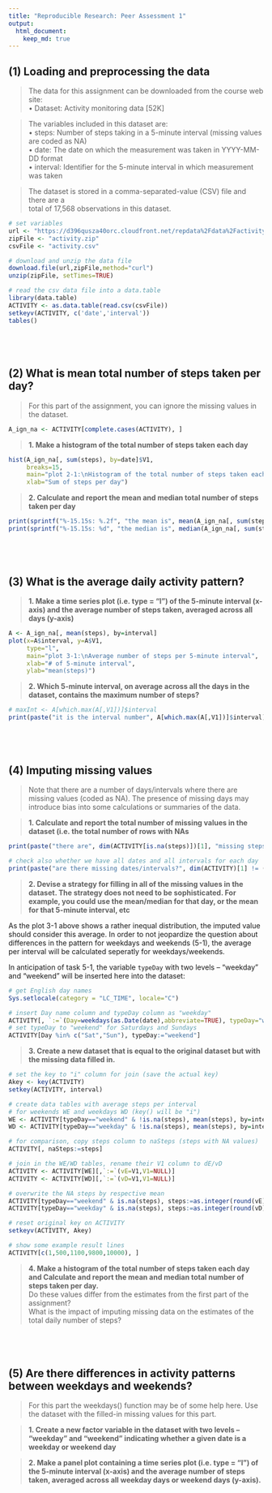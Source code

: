 ```yaml
---
title: "Reproducible Research: Peer Assessment 1"
output: 
  html_document:
    keep_md: true
---
```



## (1) Loading and preprocessing the data

> The data for this assignment can be downloaded from the course web site:  
> • Dataset: Activity monitoring data [52K]  
  
> The variables included in this dataset are:  
> • steps: Number of steps taking in a 5-minute interval (missing values are coded as NA)  
> • date: The date on which the measurement was taken in YYYY-MM-DD format  
> • interval: Identifier for the 5-minute interval in which measurement was taken  
 
> The dataset is stored in a comma-separated-value (CSV) file and there are a  
> total of 17,568 observations in this dataset.  
  

```r

# set variables
url <- "https://d396qusza40orc.cloudfront.net/repdata%2Fdata%2Factivity.zip"
zipFile <- "activity.zip"
csvFile <- "activity.csv"

# download and unzip the data file
download.file(url,zipFile,method="curl")
unzip(zipFile, setTimes=TRUE)

# read the csv data file into a data.table
library(data.table)
ACTIVITY <- as.data.table(read.csv(csvFile))
setkeyv(ACTIVITY, c('date','interval'))
tables()

```


## &nbsp;
## (2) What is mean total number of steps taken per day?

> For this part of the assignment, you can ignore the missing values in the dataset. 

```r

A_ign_na <- ACTIVITY[complete.cases(ACTIVITY), ]

```

     
> **1. Make a histogram of the total number of steps taken each day**

```r

hist(A_ign_na[, sum(steps), by=date]$V1,
     breaks=15,
     main="plot 2-1:\nHistogram of the total number of steps taken each day",
     xlab="Sum of steps per day")

```

> **2. Calculate and report the mean and median total number of steps taken per day**

```r

print(sprintf("%-15.15s: %.2f", "the mean is", mean(A_ign_na[, sum(steps), by=date]$V1)))
print(sprintf("%-15.15s: %d", "the median is", median(A_ign_na[, sum(steps), by=date]$V1)))

```

## &nbsp;
## (3) What is the average daily activity pattern?

> **1. Make a time series plot (i.e. type = "l") of the 5-minute interval (x-axis)
and the average number of steps taken, averaged across all days (y-axis)**

```r

A <- A_ign_na[, mean(steps), by=interval]
plot(x=A$interval, y=A$V1,
     type="l",
     main="plot 3-1:\nAverage number of steps per 5-minute interval",
     xlab="# of 5-minute interval",
     ylab="mean(steps)")

```


> **2. Which 5-minute interval, on average across all the days in the dataset,
contains the maximum number of steps?**

```r

# maxInt <- A[which.max(A[,V1])]$interval
print(paste("it is the interval number", A[which.max(A[,V1])]$interval))

```

## &nbsp;
## (4) Imputing missing values

> Note that there are a number of days/intervals where there are missing values
(coded as NA). The presence of missing days may introduce bias into some
calculations or summaries of the data.


> **1. Calculate and report the total number of missing values in the dataset
> (i.e. the total number of rows with NAs**

```r

print(paste("there are", dim(ACTIVITY[is.na(steps)])[1], "missing steps (rows with steps=NA)"))

# check also whether we have all dates and all intervals for each day
print(paste("are there missing dates/intervals?", dim(ACTIVITY)[1] != (31+30)*(24*12)))

```

> **2. Devise a strategy for filling in all of the missing values in the dataset. The
> strategy does not need to be sophisticated. For example, you could use
> the mean/median for that day, or the mean for that 5-minute interval, etc**

As the plot 3-1 above shows a rather inequal  distribution, the imputed value 
should consider this average. In order to not jeopardize the
question about differences in the pattern for weekdays and weekends (5-1), the average per interval will be calculated seperatly for weekdays/weekends.

In anticipation of task 5-1, the variable `typeDay` with two levels – “weekday” and “weekend” will be inserted here into the dataset:

```r

# get English day names
Sys.setlocale(category = "LC_TIME", locale="C")

# insert Day name column and typeDay column as "weekday"
ACTIVITY[, `:=`(Day=weekdays(as.Date(date),abbreviate=TRUE), typeDay="weekday")]
# set typeDay to "weekend" for Saturdays and Sundays
ACTIVITY[Day %in% c("Sat","Sun"), typeDay:="weekend"]

```

> **3. Create a new dataset that is equal to the original dataset but with the
> missing data filled in.**

```r

# set the key to "i" column for join (save the actual key)
Akey <- key(ACTIVITY)
setkey(ACTIVITY, interval)

# create data tables with average steps per interval
# for weekends WE and weekdays WD (key() will be "i")
WE <- ACTIVITY[typeDay=="weekend" & !is.na(steps), mean(steps), by=interval]
WD <- ACTIVITY[typeDay=="weekday" & !is.na(steps), mean(steps), by=interval]

# for comparison, copy steps column to naSteps (steps with NA values)
ACTIVITY[, naSteps:=steps]

# join in the WE/WD tables, rename their V1 column to dE/vD
ACTIVITY <- ACTIVITY[WE][,`:=`(vE=V1,V1=NULL)]
ACTIVITY <- ACTIVITY[WD][,`:=`(vD=V1,V1=NULL)]

# overwrite the NA steps by respective mean
ACTIVITY[typeDay=="weekend" & is.na(steps), steps:=as.integer(round(vE))]
ACTIVITY[typeDay=="weekday" & is.na(steps), steps:=as.integer(round(vD))]

# reset original key on ACTIVITY
setkeyv(ACTIVITY, Akey)

```
```r

# show some example result lines
ACTIVITY[c(1,500,1100,9800,10000), ]

```



> **4. Make a histogram of the total number of steps taken each day and Calculate
> and report the mean and median total number of steps taken per day.**  
> Do these values differ from the estimates from the first part of the assignment?  
> What is the impact of imputing missing data on the estimates of the total
> daily number of steps?


## &nbsp;
## (5) Are there differences in activity patterns between weekdays and weekends?

> For this part the weekdays() function may be of some help here. Use the dataset
> with the filled-in missing values for this part.  

> **1. Create a new factor variable in the dataset with two levels – “weekday”
> and “weekend” indicating whether a given date is a weekday or weekend
> day**


> **2. Make a panel plot containing a time series plot (i.e. type = "l") of the
> 5-minute interval (x-axis) and the average number of steps taken, averaged
> across all weekday days or weekend days (y-axis).**



